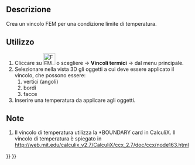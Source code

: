 <languages/>

<div class="mw-translate-fuzzy">
{{Docnav/it|[[FEM_ConstraintHeatflux/it|Vincolo scambio termico]]|[[FEM_ConstraintBodyHeatSource/it|Vincolo fonte di calore del corpo]]|[[FEM_Workbench/it|FEM]]|IconL=FEM_ConstraintHeatflux.png|IconC=Workbench_FEM.svg|IconR=Fem-constraint-heatflux.svg}}
</div>

<div class="mw-translate-fuzzy">
{{GuiCommand/it
|Name=FEM_ConstraintTemperature
|Name/it=Vincolo temperatura
|MenuLocation=Modello → Vincoli termici → Vincolo temperatura
|Workbenches=[[FEM_Workbench/it|FEM]]
|Shortcut=
|SeeAlso=[[FEM_tutorial/it|Tutorial FEM]]
}}
</div>

<span id="Description"></span>
==Descrizione==

<div class="mw-translate-fuzzy">
Crea un vincolo FEM per una condizione limite di temperatura.
</div>

<span id="Usage"></span>
==Utilizzo==

<div class="mw-translate-fuzzy">
#Cliccare su [[Image:FEM_ConstraintTemperature.png|32px]] o scegliere {{KEY|Modello}} → '''Vincoli termici'''  →  {{KEY|[[Image:FEM_ConstraintTemperature.png|32px]] Vincolo temperatura}} dal menu principale.
#Selezionare nella vista 3D  gli oggetti a cui deve essere applicato il vincolo, che possono essere:
## vertici (angoli)
## bordi
## facce
#Inserire una temperatura da applicare agli oggetti.
</div>

<span id="Notes"></span>
==Note==

<div class="mw-translate-fuzzy">
#Il vincolo di temperatura utilizza la *BOUNDARY card in CalculiX. Il vincolo di temperatura è spiegato in http://web.mit.edu/calculix_v2.7/CalculiX/ccx_2.7/doc/ccx/node163.html
</div>


<div class="mw-translate-fuzzy">
{{Docnav/it|[[FEM_ConstraintHeatflux/it|Vincolo scambio termico]]|[[FEM_ConstraintBodyHeatSource/it|Vincolo fonte di calore del corpo]]|[[FEM_Workbench/it|FEM]]|IconL=FEM_ConstraintHeatflux.png|IconC=Workbench_FEM.svg|IconR=Fem-constraint-heatflux.svg}}
</div>

{{FEM Tools navi{{#translation:}}}}
{{Userdocnavi{{#translation:}}}}